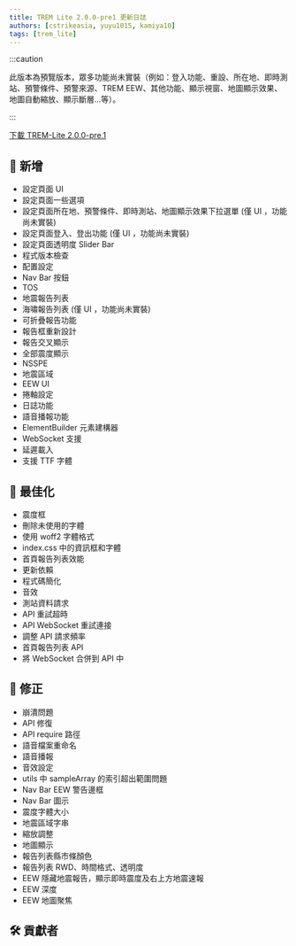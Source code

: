 ```yaml
---
title: TREM Lite 2.0.0-pre1 更新日誌
authors: [cstrikeasia, yuyu1015, kamiya10]
tags: [trem_lite]
---
```



:::caution

此版本為預覽版本，眾多功能尚未實裝（例如：登入功能、重設、所在地、即時測站、預警條件、預警來源、TREM EEW、其他功能、顯示視窗、地圖顯示效果、地圖自動縮放、顯示斷層...等）。

:::

[下載 TREM-Lite 2.0.0-pre.1](https://github.com/ExpTechTW/TREM-Lite/releases/tag/v2.0.0-pre.1)

## 🌟 新增

- 設定頁面 UI
- 設定頁面一些選項
- 設定頁面所在地、預警條件、即時測站、地圖顯示效果下拉選單 (僅 UI ，功能尚未實裝)
- 設定頁面登入、登出功能 (僅 UI ，功能尚未實裝)
- 設定頁面透明度 Slider Bar
- 程式版本檢查
- 配置設定
- Nav Bar 按鈕
- TOS
- 地震報告列表
- 海嘯報告列表 (僅 UI ，功能尚未實裝)
- 可折疊報告功能
- 報告框重新設計
- 報告交叉顯示
- 全部震度顯示
- NSSPE
- 地震區域
- EEW UI
- 捲軸設定
- 日誌功能
- 語音播報功能
- ElementBuilder 元素建構器
- WebSocket 支援
- 延遲載入
- 支援 TTF 字體

## 🔌 最佳化

- 震度框
- 刪除未使用的字體
- 使用 woff2 字體格式
- index.css 中的資訊框和字體
- 首頁報告列表效能
- 更新依賴
- 程式碼簡化
- 音效
- 測站資料請求
- API 重試超時
- API WebSocket 重試連接
- 調整 API 請求頻率
- 首頁報告列表 API
- 將 WebSocket 合併到 API 中

## 🐞 修正

- 崩潰問題
- API 修復
- API require 路徑
- 語音檔案重命名
- 語音播報
- 音效設定
- utils 中 sampleArray 的索引超出範圍問題
- Nav Bar EEW 警告邊框
- Nav Bar 圖示
- 震度字體大小
- 地震區域字串
- 縮放調整
- 地圖顯示
- 報告列表縣市條顏色
- 報告列表 RWD、時間格式、透明度
- EEW 隱藏地震報告，顯示即時震度及右上方地震速報
- EEW 深度
- EEW 地圖聚焦

## 🛠️ 貢獻者

<BlogMetaBar author="cstrikeasia" />
<BlogMetaBar author="whes1015" />
<BlogMetaBar author="kamiya10" />
